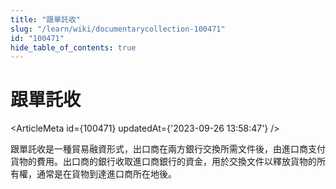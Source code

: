 ```yaml
---
title: "跟單託收"
slug: "/learn/wiki/documentarycollection-100471"
id: "100471"
hide_table_of_contents: true
---
```



# 跟單託收

<ArticleMeta id={100471} updatedAt={'2023-09-26 13:58:47'} />
<div className='border-solid border-b border-t-0 my-4 border-[var(--ifm-color-gray-300)]' />

跟單託收是一種貿易融資形式，出口商在兩方銀行交換所需文件後，由進口商支付貨物的費用。出口商的銀行收取進口商銀行的資金，用於交換文件以釋放貨物的所有權，通常是在貨物到達進口商所在地後。
